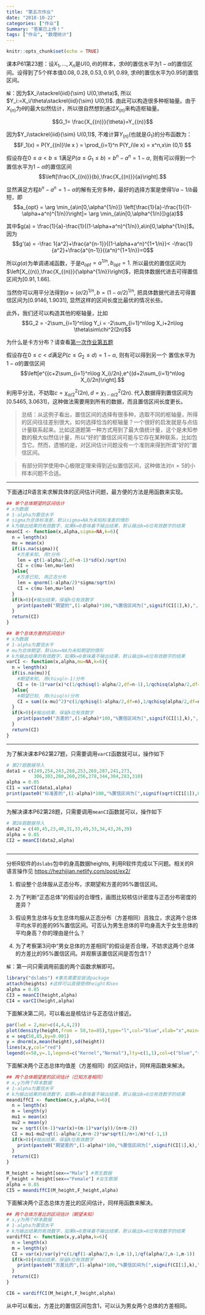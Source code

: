 ```yaml
---
title: "第五次作业"
date: "2018-10-22"
categories: ["作业"]
Summary: "答案已上传！"
tags: ["作业", "数理统计"]
---
```


```r
knitr::opts_chunk$set(echo = TRUE)
```


课本P61第23题：设$X_1,\dots,X_n$是$U(0,\theta)$的样本，求$\theta$的置信水平为$1-\alpha$的置信区间。设得到了$5$个样本值$0.08,0.28,0.53,0.91,0.89$, 求$\theta$的置信水平为$0.95$的置信区间。

`解`：因为$X_i\stackrel{iid}{\sim} U(0,\theta)$, 所以$Y_i:=X_i/\theta\stackrel{iid}{\sim} U(0,1)$. 由此可以构造很多种枢轴量。由于$X_{(n)}$为$\theta$的最大似然估计，所以很自然想到通过$X_{(n)}$来构造枢轴量。

$$G_1= \frac{X_{(n)}}{\theta}=Y_{(n)}$$

因为$Y_i\stackrel{iid}{\sim} U(0,1)$, 不难计算$Y_{(n)}$(也就是$G_1$)的分布函数为：
$$F_1(x) = P(Y_{(n)}\le x ) = \prod_{i=1}^n P(Y_i\le x) = x^n,x\in (0,1) $$


假设存在$0\le a<b\le 1$满足$P(a\le G_1\le b)=b^n-a^n=1-\alpha$, 则有可以得到一个
置信水平为$1-\alpha$的置信区间
$$\left[\frac{X_{(n)}}{b},\frac{X_{(n)}}{a}\right].$$

显然满足方程$b^n-a^n=1-\alpha$的解有无穷多种，最好的选择方案是使得$1/a-1/b$最短，即
$$a_{opt} = \arg \min_{a\in[0,\alpha^{1/n}]} \left[\frac{1}{a}-\frac{1}{(1-\alpha+a^n)^{1/n}}\right]= \arg \min_{a\in[0,\alpha^{1/n}]}g(a)$$

其中$g(a) = \frac{1}{a}-\frac{1}{(1-\alpha+a^n)^{1/n}},a\in[0,\alpha^{1/n}]$。因为
$$g'(a) = -\frac 1{a^2}+\frac{a^{n-1}}{(1-\alpha+a^n)^{1+1/n}}< -\frac{1}{a^2}+\frac{a^{n-1}}{(a^n)^{1+1/n}}=0$$


所以$g(a)$为单调递减函数，于是$a_{opt}=\alpha^{1/n},b_{opt}=1$. 所以最优的置信区间为$\left[X_{(n)},\frac{X_{(n)}}{\alpha^{1/n}}\right]$，把具体数据代进去可得置信区间为$[0.91,1.66]$.

当然你可以用平分法得到$a=(\alpha/2)^{1/n},b=(1-\alpha/2)^{1/n}$, 把具体数据代进去可得置信区间为$[0.9146,1.9031]$, 显然这样的区间长度比最优的情况长些。

此外，我们还可以构造其他的枢轴量，比如
$$G_2 = -2\sum_{i=1}^n\log Y_i = -2\sum_{i=1}^n\log X_i+2n\log \theta\sim\chi^2(2n)$$

为什么是卡方分布？请查看[第一次作业第五题](https://hezhijian.netlify.com/post/homework1/)

假设存在$0\le c<d$满足$P(c\le G_2\le d)=1-\alpha$, 则有可以得到另一个
置信水平为$1-\alpha$的置信区间
$$\left[e^{(c+2\sum_{i=1}^n\log X_i)/2n},e^{(d+2\sum_{i=1}^n\log X_i)/2n}\right].$$

利用平分法，不妨取$c=\chi^2_{\alpha/2}(2n),d=\chi^2_{1-\alpha/2}(2n)$. 代入数据得到置信区间为$[0.5465,3.0631]$，这种做法需要用到所有的数据，而且置信区间长度更长。

> 总结：从这例子看出，置信区间的选择有很多种，选取不同的枢轴量，所得的区间往往差别很大。如何选择恰当的枢轴量？一个很好的启发就是与点估计量联系起来。比如这道题第一种方式用到了最大值统计量，这个是未知参数的极大似然估计量，所以“好的”置信区间可能与它存在某种联系，比如包含它。然而，遗憾的是，对区间估计问题没有一个准则来得到所谓“好的”置信区间。

> 有部分同学使用中心极限定理来得到近似置信区间，这种做法对$n=5$的小样本问题不合适。


---

下面通过R语言来求解具体的区间估计问题，最方便的方法是用函数来实现。

```r

## 单个总体期望的区间估计
# x为数据
# 1-alpha为置信水平
# sigma为总体标准差，默认sigma=NA为未知标准差的情形
# k为输出结果的有效数字，如果k=0意味着不输出结果，默认输出k=6位有效数字的结果
meanCI <- function(x,alpha,sigma=NA,k=6){
  n = length(x)
  mu = mean(x)
  if(is.na(sigma)){
    #方差未知, 用t分布
    len = qt(1-alpha/2,df=n-1)*sd(x)/sqrt(n)
    CI = c(mu-len,mu+len)
  }else{
    #方差已知, 用正态分布
    len = qnorm(1-alpha/2)*sigma/sqrt(n)
    CI = c(mu-len,mu+len)
  }
  if(k>0){#输出结果，保留k位有效数字
    print(paste0("期望的",(1-alpha)*100,"%置信区间为[",signif(CI[1],k),", ",signif(CI[2],k),"]"))
  }
  return(CI)
}

## 单个总体方差的区间估计
# x为数据
# 1-alpha为置信水平
# mu为总体期望，默认mu=NA为未知期望的情形
# k为输出结果的有效数字，如果k=0意味着不输出结果，默认输出k=6位有效数字的结果
varCI <- function(x,alpha,mu=NA,k=6){
  n = length(x)
  if(is.na(mu)){
    #期望未知, 用chisq(n-1)分布
    CI = (n-1)*var(x)*c(1/qchisq(1-alpha/2,df=n-1),1/qchisq(alpha/2,df=n-1))
  }else{
    #期望已知, 用chisq(n)分布
    CI = sum((x-mu)^2)*c(1/qchisq(1-alpha/2,df=n),1/qchisq(alpha/2,df=n))
  }
  if(k>0){#输出结果，保留k位有效数字
    print(paste0("方差的",(1-alpha)*100,"%置信区间为[",signif(CI[1],k),", ",signif(CI[2],k),"]"))
  }
  return(CI)
}


```

---

为了解决课本P62第27题，只需要调用`varCI`函数就可以，操作如下

```r
# 第27题数据导入
data1 = c(249,254,243,268,253,269,287,241,273,
          306,303,280,260,256,278,344,304,283,310)
alpha = 0.05
CI1 = varCI(data1,alpha)
print(paste0("标准差的",(1-alpha)*100,"%置信区间为[",signif(sqrt(CI1[1]),6),", ",signif(sqrt(CI1[2]),6),"]"))
```



---


为解决课本P62第28题，只需要调用`meanCI`函数就可以，操作如下

```r
# 第28题数据导入
data2 = c(40,45,23,40,31,33,49,33,34,43,26,39)
alpha = 0.05
CI2 = meanCI(data2,alpha)

```

```r

```

---


分析R软件的`dslabs`包中的身高数据heights, 利用R软件完成以下问题。相关的R语言操作见 [https://hezhijian.netlify.com/post/ex2/](https://hezhijian.netlify.com/post/ex2/)

1. 假设整个总体服从正态分布，求期望和方差的95%置信区间。

2. 为了判断“正态总体”的假设的合理性，画图比较核估计密度与正态分布密度的差异？

3. 假设男生总体与女生总体均服从正态分布（方差相同）且独立，求这两个总体平均水平的差的95%置信区间。可否认为男生总体的平均身高大于女生总体的平均身高？你的理由是什么？

4. 为了考察第3问中“男女总体的方差相同”的假设是否合理，不妨求这两个总体的方差比的95%置信区间。并观察该置信区间是否包含1？

`解`：第一问只需调用前面的两个函数求解即可。

```r
library("dslabs") #事先需要安装该package
attach(heights) #这样可以直接使用height和sex
alpha = 0.05
CI3 = meanCI(height,alpha)
CI4 = varCI(height,alpha)

```

下面解决第二问，可以看出是核估计与正态估计接近。

```r
par(lwd = 2,mar=c(4,4,4,2))
plot(density(height,from = 50,to=85),type="l",col="blue",xlab="x",main="Kernel vs. Normal")
x = seq(50,85,by=0.001)
y = dnorm(x,mean(height),sd(height))
lines(x,y,col="red")
legend(x=50,y=.1,legend=c("Kernel","Normal"),lty=c(1,1),col=c("blue","red"),lwd=c(2,2))

```




下面解决两个正态总体均值差（方差相同）的区间估计，同样用函数来解决。


```r

## 两个总体期望差的区间估计（已知方差相同）
# x,y为两个样本数据
# 1-alpha为置信水平
# k为输出结果的有效数字，如果k=0意味着不输出结果，默认输出k=6位有效数字的结果
meandiffCI <- function(x,y,alpha,k=6){
  n = length(x)
  m = length(y)
  mu1 = mean(x)
  mu2 = mean(y)
  sw = sqrt(((n-1)*var(x)+(m-1)*var(y))/(n+m-2))
  CI = mu1-mu2+qt(1-alpha/2,m+n-2)*sw*sqrt(1/n+1/m)*c(-1,1)
  if(k>0){#输出结果，保留k位有效数字
    print(paste0("期望差的",(1-alpha)*100,"%置信区间为[",signif(CI[1],k),", ",signif(CI[2],k),"]"))
  }
  return(CI)
}

M_height = height[sex=="Male"] #男生数据
F_height = height[sex=="Female"] #女生数据
alpha = 0.05
CI5 = meandiffCI(M_height,F_height,alpha)

```




下面解决两个正态总体方差比的区间估计，同样用函数来解决。

```r

## 两个总体方差比的区间估计（期望未知）
# x,y为两个样本数据
# 1-alpha为置信水平
# k为输出结果的有效数字，如果k=0意味着不输出结果，默认输出k=6位有效数字的结果
vardiffCI <- function(x,y,alpha,k=6){
  n = length(x)
  m = length(y)
  CI = var(x)/var(y)*c(1/qf(1-alpha/2,n-1,m-1),1/qf(alpha/2,n-1,m-1))
  if(k>0){#输出结果，保留k位有效数字
    print(paste0("方差比的",(1-alpha)*100,"%置信区间为[",signif(CI[1],k),", ",signif(CI[2],k),"]"))
  }
  return(CI)
}

CI6 = vardiffCI(M_height,F_height,alpha)

```


从中可以看出，方差比的置信区间包含1，可以认为男女两个总体的方差相同。



